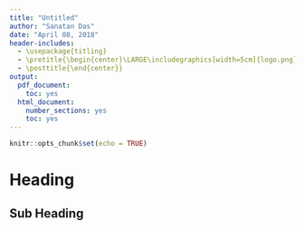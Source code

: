 ```yaml
---
title: "Untitled"
author: "Sanatan Das"
date: "April 08, 2018"
header-includes:
  - \usepackage{titling}
  - \pretitle{\begin{center}\LARGE\includegraphics[width=5cm]{logo.png}\\[\bigskipamount]}
  - \posttitle{\end{center}}
output:
  pdf_document:
    toc: yes
  html_document:
    number_sections: yes
    toc: yes
---
```


<script>
   $(document).ready(function() {
     $head = $('#header');
     $head.prepend('<img src=\"logo.png\" style=\"float: right;width: 150px;\"/>')
   });
</script>

```r
knitr::opts_chunk$set(echo = TRUE)
```

\newpage

# Heading

## Sub Heading
